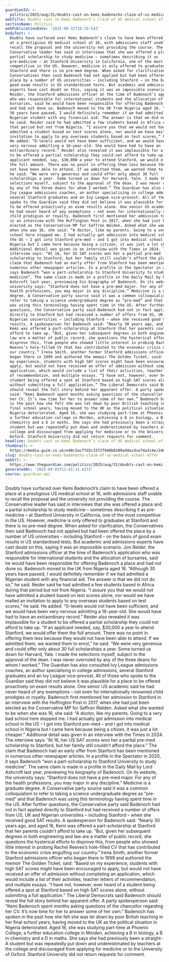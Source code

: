 ```yaml
---
guardianId: >-
  politics/2025/aug/31/doubts-cast-on-kemi-badenochs-claim-of-us-medical-school-offer
webTitle: Doubts cast on Kemi Badenoch’s claim of US medical school offer
sectionName: Politics
webPublicationDate: '2025-08-31T16:35:54Z'
bodyText: >-
  Doubts have surfaced over Kemi Badenoch’s claim to have been offered a place
  at a prestigious US medical school at 16, with admissions staff unable to
  recall the proposal and the university not providing the course. The
  Conservative leader has said in interviews that she was offered a place and a
  partial scholarship to study medicine – sometimes describing it as
  pre-medicine – at Stanford University in California, one of the most
  competitive in the US. However, medicine is only offered to graduates at
  Stanford and there is no pre-med degree. When asked for clarification, the
  Conservatives then said Badenoch had not applied but had been offered the
  place by a number of US universities – including Stanford – on the basis of
  good exam results in US standardised tests. But academic and admissions
  experts have cast doubt on this, saying it was an impossible scenario. Jon
  Reider, the Stanford admissions officer at the time of Badenoch’s application
  who was responsible for international students and the allocation of
  bursaries, said he would have been responsible for offering Badenoch a place
  and had not done so. Badenoch moved to the UK from Nigeria aged 16. “Although
  30 years have passed, I would definitely remember if we had admitted a
  Nigerian student with any financial aid. The answer is that we did not do so,”
  he said. Reider said he had admitted a few students based in Africa during
  that period but not from Nigeria. “I assure you that we would not have
  admitted a student based on test scores alone, nor would we have mailed an
  invitation to apply to any overseas students based on test scores,” he said.
  He added: “O-levels would not have been sufficient, and we would have been
  very nervous admitting a 16-year-old. She would have had to have an
  extraordinary record.” Reider also revealed it was implausible for a student
  to be offered a partial scholarship they could not afford to take up. “If an
  applicant needed, say, $30,000 a year to attend Stanford, we would offer them
  the full amount. There was no point in offering them less because they would
  not have been able to attend. If we admitted them, we wanted them to enrol,”
  he said. “We were very generous and could offer only about 30 full
  scholarships a year. Some turned us down for Harvard, Yale. I made the
  selections myself, subject to the approval of the dean. I was never overruled
  by any of the three deans for whom I worked.” The Guardian has also consulted
  Ivy League admissions coaches, an author specialising in college admissions,
  several Stanford graduates and an Ivy League vice-provost. All of those who
  spoke to the Guardian said they did not believe it was plausible for a place
  to be offered proactively on exam results alone. One senior US academic said
  he had never heard of any exemptions – not even for internationally renowned
  child prodigies or royalty. Badenoch first mentioned her admission to Stanford
  in an interview with the Huffington Post in 2017, when she had just been
  elected as the Conservative MP for Saffron Walden. Asked what she wanted to be
  when she was 16, she said: “A doctor, like my parents. Going to a very bad
  school here stopped me. I had actually got admission into medical school in
  the US – I got into Stanford pre-med – and I got into medical school in
  Nigeria but I came here because being a citizen, it was just a lot cheaper.”
  Additional detail was given in an interview with the Times in 2024. The
  interview says: “At 16, her US SAT scores won her a partial pre-med
  scholarship to Stanford, but her family still couldn’t afford the place.” The
  claim that Badenoch had an early offer from Stanford has been mentioned in
  numerous other newspaper articles. In a profile in the Spectator in 2020, it
  says Badenoch “won a part-scholarship to Stanford University to study
  medicine”. The same claim is made in a profile in the Daily Mail by Lord
  Ashcroft last year, previewing his biography of Badenoch. On its website, the
  university says: “Stanford does not have a pre-med major. For any of the
  health professions, you may major in any discipline.” Medicine is a graduate
  degree. A Conservative party source said it was a common colloquialism to
  refer to taking a science undergraduate degree as “pre-med” and that Badenoch
  was using this terminology having spent time in the US. After further
  questions, the Conservative party said Badenoch had not in fact applied
  directly to Stanford but had received a number of offers from US, UK and
  Nigerian universities – including Stanford – when she received good SAT
  results. A spokesperson for Badenoch said: “Nearly 30 years ago, and aged 16,
  Kemi was offered a part-scholarship at Stanford that her parents couldn’t
  afford to take up. “But, given her subsequent degrees in both engineering and
  law are a matter of public record, she questions the hysterical efforts to
  disprove this, from people who showed little interest in probing Rachel
  Reeves’s hole-filled CV that has contributed to the economic crisis engulfing
  our country.” Irena Smith, another former Stanford admissions officer who
  began there in 1999 and authored the memoir The Golden Ticket, said: “Based on
  my experience, students with high SAT scores might have been encouraged to
  apply, but would not have received an offer of admission without completing an
  application, which would include a list of their activities, teacher letters
  of recommendation, and multiple essays. “I have not, however, ever heard of a
  student being offered a spot at Stanford based on high SAT scores alone,
  without submitting a full application.” The Liberal Democrats said Badenoch
  should reveal the full story behind her apparent offer. A party spokesperson
  said: “Kemi Badenoch spent months asking questions of the chancellor regarding
  her CV. It’s now time for her to answer some of her own.” Badenoch has spoken
  in the past how she felt she was let down by poor British teaching in her
  final school years, having moved to the UK as the political situation in
  Nigeria deteriorated. Aged 16, she was studying part-time at Phoenix College,
  a further education college in Morden, achieving a B in biology, a B in
  chemistry and a D in maths. She says she had previously been a straight-A
  student but was repeatedly put down and underestimated by teachers at the
  college and discouraged from applying for medicine or to the University of
  Oxford. Stanford University did not return requests for comment.
headline: Doubts cast on Kemi Badenoch’s claim of US medical school offer
thumbnail: >-
  https://media.guim.co.uk/e48c5acf7d3c3372f948b8209ad4acdce74a3c4e/246_0_2470_1976/500.jpg
slug: doubts-cast-on-kemi-badenochs-claim-of-us-medical-school-offer
webUrl: >-
  https://www.theguardian.com/politics/2025/aug/31/doubts-cast-on-kemi-badenochs-claim-of-us-medical-school-offer
generatedAt: '2025-09-01T11:41:11.627Z'
source: guardian-api
---
```

Doubts have surfaced over Kemi Badenoch’s claim to have been offered a place at a prestigious US medical school at 16, with admissions staff unable to recall the proposal and the university not providing the course. The Conservative leader has said in interviews that she was offered a place and a partial scholarship to study medicine – sometimes describing it as pre-medicine – at Stanford University in California, one of the most competitive in the US. However, medicine is only offered to graduates at Stanford and there is no pre-med degree. When asked for clarification, the Conservatives then said Badenoch had not applied but had been offered the place by a number of US universities – including Stanford – on the basis of good exam results in US standardised tests. But academic and admissions experts have cast doubt on this, saying it was an impossible scenario. Jon Reider, the Stanford admissions officer at the time of Badenoch’s application who was responsible for international students and the allocation of bursaries, said he would have been responsible for offering Badenoch a place and had not done so. Badenoch moved to the UK from Nigeria aged 16. “Although 30 years have passed, I would definitely remember if we had admitted a Nigerian student with any financial aid. The answer is that we did not do so,” he said. Reider said he had admitted a few students based in Africa during that period but not from Nigeria. “I assure you that we would not have admitted a student based on test scores alone, nor would we have mailed an invitation to apply to any overseas students based on test scores,” he said. He added: “O-levels would not have been sufficient, and we would have been very nervous admitting a 16-year-old. She would have had to have an extraordinary record.” Reider also revealed it was implausible for a student to be offered a partial scholarship they could not afford to take up. “If an applicant needed, say, $30,000 a year to attend Stanford, we would offer them the full amount. There was no point in offering them less because they would not have been able to attend. If we admitted them, we wanted them to enrol,” he said. “We were very generous and could offer only about 30 full scholarships a year. Some turned us down for Harvard, Yale. I made the selections myself, subject to the approval of the dean. I was never overruled by any of the three deans for whom I worked.” The Guardian has also consulted Ivy League admissions coaches, an author specialising in college admissions, several Stanford graduates and an Ivy League vice-provost. All of those who spoke to the Guardian said they did not believe it was plausible for a place to be offered proactively on exam results alone. One senior US academic said he had never heard of any exemptions – not even for internationally renowned child prodigies or royalty. Badenoch first mentioned her admission to Stanford in an interview with the Huffington Post in 2017, when she had just been elected as the Conservative MP for Saffron Walden. Asked what she wanted to be when she was 16, she said: “A doctor, like my parents. Going to a very bad school here stopped me. I had actually got admission into medical school in the US – I got into Stanford pre-med – and I got into medical school in Nigeria but I came here because being a citizen, it was just a lot cheaper.” Additional detail was given in an interview with the Times in 2024. The interview says: “At 16, her US SAT scores won her a partial pre-med scholarship to Stanford, but her family still couldn’t afford the place.” The claim that Badenoch had an early offer from Stanford has been mentioned in numerous other newspaper articles. In a profile in the Spectator in 2020, it says Badenoch “won a part-scholarship to Stanford University to study medicine”. The same claim is made in a profile in the Daily Mail by Lord Ashcroft last year, previewing his biography of Badenoch. On its website, the university says: “Stanford does not have a pre-med major. For any of the health professions, you may major in any discipline.” Medicine is a graduate degree. A Conservative party source said it was a common colloquialism to refer to taking a science undergraduate degree as “pre-med” and that Badenoch was using this terminology having spent time in the US. After further questions, the Conservative party said Badenoch had not in fact applied directly to Stanford but had received a number of offers from US, UK and Nigerian universities – including Stanford – when she received good SAT results. A spokesperson for Badenoch said: “Nearly 30 years ago, and aged 16, Kemi was offered a part-scholarship at Stanford that her parents couldn’t afford to take up. “But, given her subsequent degrees in both engineering and law are a matter of public record, she questions the hysterical efforts to disprove this, from people who showed little interest in probing Rachel Reeves’s hole-filled CV that has contributed to the economic crisis engulfing our country.” Irena Smith, another former Stanford admissions officer who began there in 1999 and authored the memoir The Golden Ticket, said: “Based on my experience, students with high SAT scores might have been encouraged to apply, but would not have received an offer of admission without completing an application, which would include a list of their activities, teacher letters of recommendation, and multiple essays. “I have not, however, ever heard of a student being offered a spot at Stanford based on high SAT scores alone, without submitting a full application.” The Liberal Democrats said Badenoch should reveal the full story behind her apparent offer. A party spokesperson said: “Kemi Badenoch spent months asking questions of the chancellor regarding her CV. It’s now time for her to answer some of her own.” Badenoch has spoken in the past how she felt she was let down by poor British teaching in her final school years, having moved to the UK as the political situation in Nigeria deteriorated. Aged 16, she was studying part-time at Phoenix College, a further education college in Morden, achieving a B in biology, a B in chemistry and a D in maths. She says she had previously been a straight-A student but was repeatedly put down and underestimated by teachers at the college and discouraged from applying for medicine or to the University of Oxford. Stanford University did not return requests for comment.
